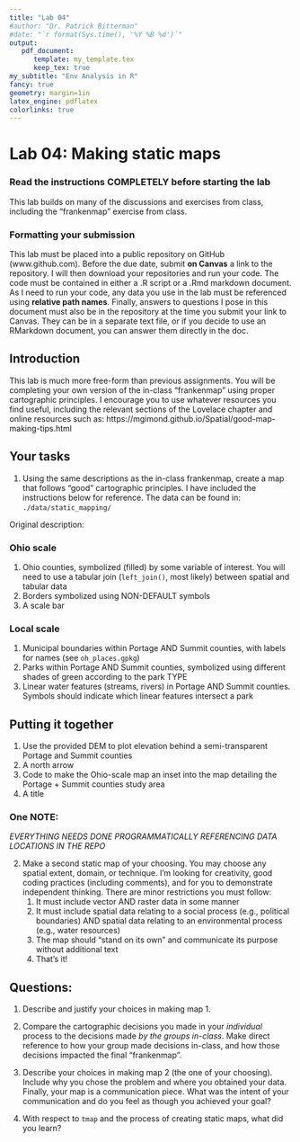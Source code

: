 ```yaml
---
title: "Lab 04"
#author: "Dr. Patrick Bitterman"
#date: "`r format(Sys.time(), '%Y %B %d')`"
output: 
   pdf_document: 
      template: my_template.tex
      keep_tex: true
my_subtitle: "Env Analysis in R"
fancy: true
geometry: margin=1in
latex_engine: pdflatex
colorlinks: true
---
```


# Lab 04: Making static maps

### Read the instructions COMPLETELY before starting the lab

This lab builds on many of the discussions and exercises from class, including the "frankenmap" exercise from class.

### Formatting your submission

This lab must be placed into a public repository on GitHub (www.github.com). Before the due date, submit **on Canvas** a link to the repository. I will then download your repositories and run your code. The code must be contained in either a .R script or a .Rmd markdown document. As I need to run your code, any data you use in the lab must be referenced using **relative path names**. Finally, answers to questions I pose in this document must also be in the repository at the time you submit your link to Canvas. They can be in a separate text file, or if you decide to use an RMarkdown document, you can answer them directly in the doc.

## Introduction

This lab is much more free-form than previous assignments. You will be completing your own version of the in-class "frankenmap" using proper cartographic principles. I encourage you to use whatever resources you find useful, including the relevant sections of the Lovelace chapter and online resources such as: https://mgimond.github.io/Spatial/good-map-making-tips.html



## Your tasks

1. Using the same descriptions as the in-class frankenmap, create a map that follows "good" cartographic principles. I have included the instructions below for reference. The data can be found in: ```./data/static_mapping/```

  Original description:

### Ohio scale
1. Ohio counties, symbolized (filled) by some variable of interest. You will need to use a tabular join (`left_join()`, most likely) between spatial and tabular data
2. Borders symbolized using NON-DEFAULT symbols
3. A scale bar

### Local scale
1. Municipal boundaries within Portage AND Summit counties, with labels for names (see `oh_places.gpkg`)
2. Parks within Portage AND Summit counties, symbolized using different shades of green according to the park TYPE
3. Linear water features (streams, rivers) in Portage AND Summit counties. Symbols should indicate which linear features intersect a park

## Putting it together
1. Use the provided DEM to plot elevation behind a semi-transparent Portage and Summit counties
2. A north arrow
3. Code to make the Ohio-scale map an inset into the map detailing the Portage + Summit counties study area
4. A title

### One NOTE:

*EVERYTHING NEEDS DONE PROGRAMMATICALLY REFERENCING DATA LOCATIONS IN THE REPO*


2. Make a second static map of your choosing. You may choose any spatial extent, domain, or technique. I'm looking for creativity, good coding practices (including comments), and for you to demonstrate independent thinking. There are minor restrictions you must follow:
    1. It must include vector AND raster data in some manner
    2. It must include spatial data relating to a social process (e.g., political boundaries) AND spatial data relating to an environmental process (e.g., water resources)
    3. The map should "stand on its own" and communicate its purpose without additional text
    4. That's it!

## Questions:

1. Describe and justify your choices in making map 1. 

2. Compare the cartographic decisions you made in your *individual* process to the decisions made *by the groups in-class*. Make direct reference to how your group made decisions in-class, and how those decisions impacted the final "frankenmap".

3. Describe your choices in making map 2 (the one of your choosing). Include why you chose the problem and where you obtained your data. Finally, your map is a communication piece. What was the intent of your communication and do you feel as though you achieved your goal?

4. With respect to `tmap` and the process of creating static maps, what did you learn?